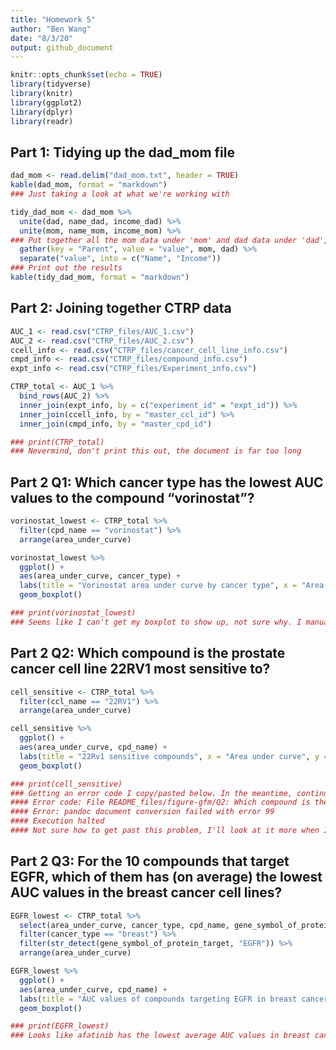 ```yaml
---
title: "Homework 5"
author: "Ben Wang"
date: "8/3/20"
output: github_document
---
```


```r
knitr::opts_chunk$set(echo = TRUE)
library(tidyverse)
library(knitr)
library(ggplot2)
library(dplyr)
library(readr)
```

## Part 1: Tidying up the dad_mom file

```r
dad_mom <- read.delim("dad_mom.txt", header = TRUE)
kable(dad_mom, format = "markdown")
### Just taking a look at what we're working with
```

```r
tidy_dad_mom <- dad_mom %>%
  unite(dad, name_dad, income_dad) %>%
  unite(mom, name_mom, income_mom) %>%
### Put together all the mom data under 'mom' and dad data under 'dad', now to put it together into a chart
  gather(key = "Parent", value = "value", mom, dad) %>%
  separate("value", into = c("Name", "Income"))
### Print out the results
kable(tidy_dad_mom, format = "markdown")
```

## Part 2: Joining together CTRP data

```r
AUC_1 <- read.csv("CTRP_files/AUC_1.csv")
AUC_2 <- read.csv("CTRP_files/AUC_2.csv")
ccell_info <- read.csv("CTRP_files/cancer_cell_line_info.csv")
cmpd_info <- read.csv("CTRP_files/compound_info.csv")
expt_info <- read.csv("CTRP_files/Experiment_info.csv")
```

```r
CTRP_total <- AUC_1 %>%
  bind_rows(AUC_2) %>%
  inner_join(expt_info, by = c("experiment_id" = "expt_id")) %>%
  inner_join(ccell_info, by = "master_ccl_id") %>%
  inner_join(cmpd_info, by = "master_cpd_id") 

### print(CTRP_total)
### Nevermind, don't print this out, the document is far too long
```

## Part 2 Q1: Which cancer type has the lowest AUC values to the compound "vorinostat"?

```r
vorinostat_lowest <- CTRP_total %>%
  filter(cpd_name == "vorinostat") %>%
  arrange(area_under_curve)

vorinostat_lowest %>%
  ggplot() +
  aes(area_under_curve, cancer_type) +
  labs(title = "Vorinostat area under curve by cancer type", x = "Area under curve", y = "Cancer type") +
  geom_boxplot()

### print(vorinostat_lowest)
### Seems like I can't get my boxplot to show up, not sure why. I manually printed out the data using print(vorinostat_lowest) and found that the lowest AUC values are predominantly "Haematopoietic and Lymphoid Tissues"
```

## Part 2 Q2: Which compound is the prostate cancer cell line 22RV1 most sensitive to?

```r
cell_sensitive <- CTRP_total %>%
  filter(ccl_name == "22RV1") %>%
  arrange(area_under_curve)

cell_sensitive %>%
  ggplot() +
  aes(area_under_curve, cpd_name) +
  labs(title = "22Rv1 sensitive compounds", x = "Area under curve", y = "Compound name") +
  geom_boxplot()

### print(cell_sensitive) 
### Getting an error code I copy/pasted below. In the meantime, continuing my brute-force method, I manually printed out the data and found that the highest sensitivity was to Leptomycin B
#### Error code: File README_files/figure-gfm/Q2: Which compound is the prostate cancer cell line 22RV1 most sensitive to not found in resource path
#### Error: pandoc document conversion failed with error 99
#### Execution halted
#### Not sure how to get past this problem, I'll look at it more when I have more time!
```

## Part 2 Q3: For the 10 compounds that target EGFR, which of them has (on average) the lowest AUC values in the breast cancer cell lines?

```r
EGFR_lowest <- CTRP_total %>%
  select(area_under_curve, cancer_type, cpd_name, gene_symbol_of_protein_target) %>%
  filter(cancer_type == "breast") %>%
  filter(str_detect(gene_symbol_of_protein_target, "EGFR")) %>%
  arrange(area_under_curve)

EGFR_lowest %>%
  ggplot() +
  aes(area_under_curve, cpd_name) +
  labs(title = "AUC values of compounds targeting EGFR in breast cancer cell lines", x = "Area under curve", y = "Compound name") +
  geom_boxplot()

### print(EGFR_lowest)
### Looks like afatinib has the lowest average AUC values in breast cancer cell lines. Neratinib has the absolute lowest AUC value, however.
```


